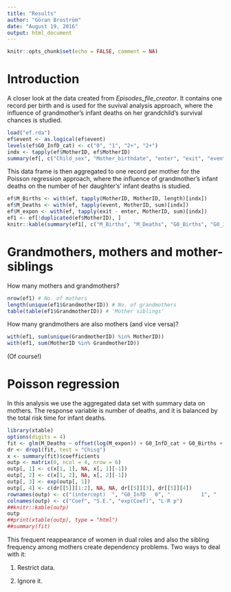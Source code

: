 ```yaml
---
title: "Results"
author: "Göran Broström"
date: "August 19, 2016"
output: html_document
---
```


```r
knitr::opts_chunk$set(echo = FALSE, comment = NA)
```

# Introduction

A closer look at the data created from *Episodes_file_creator*. It contains one record per birth and is used for the suvival analysis approach, where the influence of grandmother's infant deaths on her grandchild's survival chances is studied.

```r
load("ef.rda")
ef$event <- as.logical(ef$event)
levels(ef$G0_InfD_cat) <- c("0", "1", "2+", "2+")
indx <- tapply(ef$MotherID, ef$MotherID)
summary(ef[, c("Child_sex", "Mother_birthdate", "enter", "exit", "event")])
```

This data frame is then aggregated to one record per mother for the Poisson regression approach, where  the influence of grandmother's infant deaths on the number of her daughter's' infant deaths is studied.

```r
ef$M_Births <- with(ef, tapply(MotherID, MotherID, length)[indx])
ef$M_Deaths <- with(ef, tapply(event, MotherID, sum)[indx])
ef$M_expon <- with(ef, tapply(exit - enter, MotherID, sum)[indx])
ef1 <- ef[!duplicated(ef$MotherID), ]
knitr::kable(summary(ef1[, c("M_Births", "M_Deaths", "G0_Births", "G0_InfD_cat")]))
```


# Grandmothers, mothers and mother-siblings

How many mothers and grandmothers?

```r
nrow(ef1) # No. of mothers
length(unique(ef1$GrandmotherID)) # No. of grandmothers
table(table(ef1$GrandmotherID)) # 'Mother siblings'
```

How many grandmothers are also mothers (and vice versa)?

```r
with(ef1, sum(unique(GrandmotherID) %in% MotherID)) 
with(ef1, sum(MotherID %in% GrandmotherID)) 
```
(Of course!)

# Poisson regression

In this analysis we use the aggregated data set with summary data on mothers. The response variable is number of deaths, and it is balanced by the total risk time for infant deaths.

```r
library(xtable)
options(digits = 4)
fit <- glm(M_Deaths ~ offset(log(M_expon)) + G0_InfD_cat + G0_Births + Mother_birthdate, data = ef1, family = poisson)
dr <- drop1(fit, test = "Chisq")
x <- summary(fit)$coefficients
outp <- matrix(0, ncol = 4, nrow = 6)
outp[, 1] <- c(x[1, 1], NA, x[, 1][-1])
outp[, 2] <- c(x[1, 2], NA, x[, 2][-1])
outp[, 3] <- exp(outp[, 1])
outp[, 4] <- c(dr[[5]][1:2], NA, NA, dr[[5]][3], dr[[5]][4])
rownames(outp) <- c("(intercept)  ", "G0_InfD   0", "          1", "          2+", "G0_Births", "Mother_Birthdate")
colnames(outp) <- c("Coef", "S.E.", "exp(Coef)", "L-R p")
##knitr::kable(outp)
outp
##print(xtable(outp), type = "html")
##summary(fit)
```

This frequent reappearance of women in dual roles and also the sibling frequency among mothers create dependency problems.
Two ways to deal with it:

1. Restrict data.

2. Ignore it.
